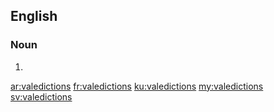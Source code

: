 ==English==

===Noun===
{{head|en|plural}}

# {{plural of|valediction|lang=en}}

[[ar:valedictions]]
[[fr:valedictions]]
[[ku:valedictions]]
[[my:valedictions]]
[[sv:valedictions]]